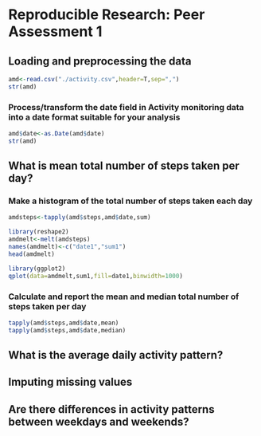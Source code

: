 # Reproducible Research: Peer Assessment 1


## Loading and preprocessing the data
```r
amd<-read.csv("./activity.csv",header=T,sep=",")
str(amd)
```
### Process/transform the date field in Activity monitoring data into a date format suitable for your analysis
```r
amd$date<-as.Date(amd$date)
str(amd)
```

## What is mean total number of steps taken per day?
### Make a histogram of the total number of steps taken each day
```r
amdsteps<-tapply(amd$steps,amd$date,sum)
```
```r
library(reshape2)
amdmelt<-melt(amdsteps)
names(amdmelt)<-c("date1","sum1")
head(amdmelt)
```
```r
library(ggplot2)
qplot(data=amdmelt,sum1,fill=date1,binwidth=1000)
```
### Calculate and report the mean and median total number of steps taken per day
```r
tapply(amd$steps,amd$date,mean)
tapply(amd$steps,amd$date,median)

```



## What is the average daily activity pattern?



## Imputing missing values



## Are there differences in activity patterns between weekdays and weekends?
